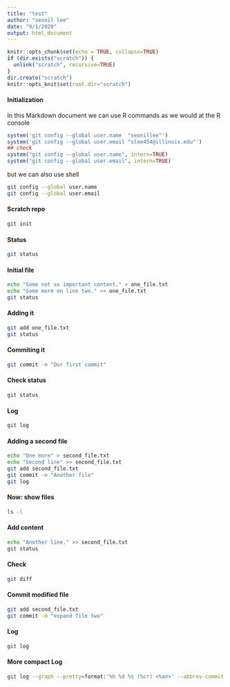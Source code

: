 ```yaml
---
title: "test"
author: "seonil lee"
date: "9/1/2020"
output: html_document
---
```


```r
knitr::opts_chunk$set(echo = TRUE, collapse=TRUE)
if (dir.exists("scratch")) {
  unlink("scratch", recursive=TRUE)
}
dir.create("scratch")
knitr::opts_knit$set(root.dir="scratch")
```

#### Initialization

In this Markdown document we can use R commands as we would at the R console

```r
system('git config --global user.name  "seonillee"')
system('git config --global user.email "slee454@illinois.edu"')
## check
system("git config --global user.name", intern=TRUE)
system("git config --global user.email", intern=TRUE)
```

but we can also use shell

```bash
git config --global user.name
git config --global user.email
```

#### Scratch repo

```bash
git init
```

#### Status

```bash
git status
```

#### Initial file

```bash
echo "Some not so important content." > one_file.txt
echo "Some more on line two." >> one_file.txt
git status
```

#### Adding it

```bash
git add one_file.txt
git status
```


#### Commiting it

```bash
git commit -m "Our first commit"
```

#### Check status

```bash
git status
```

#### Log

```bash
git log
```

#### Adding a second file

```bash
echo "One more" > second_file.txt
echo "Second line" >> second_file.txt
git add second_file.txt
git commit -m "Another file"
git log
```

#### Now: show files

```bash
ls -l
```

#### Add content

```bash
echo "Another line." >> second_file.txt
git status
```

#### Check

```bash
git diff
```

#### Commit modified file

```bash
git add second_file.txt
git commit -m "expand file two"
```

#### Log

```bash
git log
```

#### More compact Log

```bash
git log --graph --pretty=format:'%h %d %s (%cr) <%an>' --abbrev-commit
```
